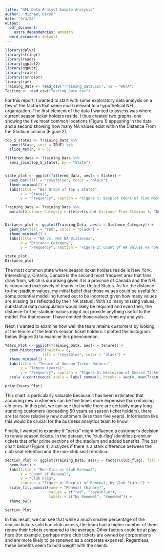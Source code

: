 ```yaml
---
title: "NFL Data Analyst Sample Analysis"
author: "Michael Dixon"
date: "9/3/24"
output:
  pdf_document:
    extra_dependencies: amsmath
  word_document: default
---
```



```r
library(dplyr)
library(stringr)
library(readr)
library(ggplot2)
library(ggpubr)
library(scales)
library(corrplot)
library(car)
Training_Data <- read_csv("Training_Data.csv", na = "#N/A")
Testing <- read_csv("Testing_Data.csv")
```


For this report, I wanted to start with some exploratory data analysis on a few of the factors that seem most relevant to a hypothetical NFL organization. The first element of the data I wanted to assess was where current season ticket holders reside. I thus created two graphs, one showing the five most common locations (Figure 1) appearing in the data and a second showing how many NA values exist within the Distance From the Stadium column (Figure 2).  

```r
top_5_states <- Training_Data %>%
  count(State, sort = TRUE) %>%
  slice_max(n, n = 5)

filtered_data <- Training_Data %>%
  semi_join(top_5_states, by = "State")


state_plot <- ggplot(filtered_data, aes(x = State)) +
  geom_bar(fill = "royalblue", color = "black") +
  theme_minimal() +
  labs(title = "Bar Graph of Top 5 States",
       x = "States",
       y = "Frequency", caption = "Figure 1: Boxplot Count of Five Most Common States")

Training_Data <- Training_Data %>%
  mutate(Distance_Category = ifelse(is.na(`Distance From Stadium`), "NA", "Not NA"))


Distance_plot <- ggplot(Training_Data, aes(x = Distance_Category)) +
  geom_bar(fill = "red", color = "black") +
  theme_minimal() +
  labs(title = "NA vs. Not NA Distances",
       x = "Distance Category",
       y = "Frequency", caption = "Figure 2: Count of NA Values vs non-NA Values")
```


```r
state_plot
Distance_plot
```

The most common state where season ticket holders reside is New York. Interestingly, Ontario, Canada is the second most frequent area that fans draw from, which is surprising given it is a province of Canada and the NFL is comprised exclusively of teams in the United States. As for the distance-to-the-stadium values, my initial belief that those values could be useful for some potential modelling turned out to be incorrect given how many values are missing (as reflected by their NA status). With so many missing values, substantial data manipulation would likely be required and even then, the distance-to-the-stadium values might not provide anything useful to the model. For that reason, I have omitted those values from my analysis.


Next, I wanted to examine how well the team retains customers by looking at the tenure of the team's season ticket holders. I plotted the histogram below (Figure 3) to examine this phenomenon. 



```r
Years_Plot <- ggplot(Training_Data, aes(x = tenure)) +
  geom_histogram(binwidth = 8,
                 fill = "royalblue", color = "black") +
  theme_minimal() +
  labs(title = "Tenure of Season Ticket Holders",
       x = "Tenure (years)",
       y = "Frequency", caption = "Figure 3: Histogram of Season Ticket Holder Tenure") +
  scale_x_continuous(labels = label_comma(), breaks = seq(0, max(Training_Data$tenure, na.rm = TRUE), by = 10))

print(Years_Plot)
```

This chart is particularly valuable because it has been estimated that acquiring new customers can be five times more expensive than retaining old ones. In this plot, we can see that while there are certainly many long-standing customers (exceeding 50 years as season ticket holders), there are far more relatively new customers (less than five years). Information like this would be crucial for the business analytics team to know. 

Finally, I wanted to examine if "perks" might influence a customer's decision to renew season tickets. In the dataset, the 'club-flag' identifies premium tickets that offer prime sections of the stadium and added benefits. The bar chart  below (Figure 4) analyzes if there is a stark difference between the club seat retention and the non-club seat retention. 

```r
Section_Plot <- ggplot(Training_Data, aes(y = factor(club_flag), fill = factor(Renewed))) +
  geom_bar() +
  labs(title = "Non-Club vs Club Renewal", 
       x = "Count of Renewal", 
       y = "Club Flag", 
       caption = "Figure 4: Boxplot of Renewal, by Club Status") +
  scale_fill_manual(name = "Renewal (binary)", 
                    values = c("red", "royalblue"),
                    labels = c("No Renewal", "Renewed")) +
  theme_bw()

Section_Plot

```

In this result, we can see that while a much smaller percentage of the season tickets sold had club access, the team had a higher number of them renew their tickets compared to the average. Other factors could be at play here (for example, perhaps more club tickets are owned by corporations and are more likely to be renewed as a corporate expense). Regardless, these benefits seem to hold weight with the clients. 













